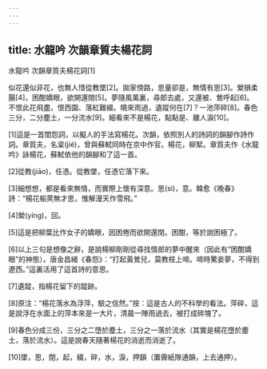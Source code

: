 ```yaml
---
---
---
```

title: 水龍吟 次韻章質夫楊花詞
---




水龍吟 次韻章質夫楊花詞[1]

似花還似非花，也無人惜從教墜[2]。拋家傍路，思量卻是，無情有思[3]。縈損柔腸[4]，困酣嬌眼，欲開還閉[5]。夢隨風萬裏，尋郎去處，又還被、鶯呼起[6]。 不恨此花飛盡，恨西園、落紅難綴。曉來雨過，遺蹤何在[7]？一池萍碎[8]。春色三分，二分塵土，一分流水[9]。細看來不是楊花，點點是、離人淚[10]。

[1]這是一首閨怨詞，以擬人的手法寫楊花。次韻，依照別人的詩詞的韻腳作詩作詞。章質夫，名楶(jié)，曾與蘇軾同時在京中作官。楊花，柳絮。章質夫作《水龍吟》詠楊花，蘇軾依他的韻腳和了這一首。

[2]從教(jiāo)，任憑。從教墜，任憑它落下來。

[3]細想想，都是看來無情，而實際上懷有深意。思(sì)，意。韓愈《晚春》詩：“楊花榆莢無才思，惟解漫天作雪飛。”

[4]縈(yíng)，回。

[5]這是把柳葉比作女子的嬌眼，因困倦而欲開還閉。困酣，等於說困極了。

[6]以上三句是想像之辭，是說楊柳剛剛從尋找情郎的夢中醒來（因此有“困酣嬌眼”的神態）。唐金昌緒《春怨》：“打起黃鶯兒，莫教枝上啼。啼時驚妾夢，不得到遼西。”這裏活用了這首詩的意思。

[7]遺蹤，指楊花留下的蹤跡。

[8]原注：“楊花落水為浮萍，驗之信然。”按：這是古人的不科學的看法。萍碎，這是說浮在水面上的萍本來是一大片，清晨一陣雨過去，被打成碎塊了。

[9]春色分成三份，三分之二墮於塵土，三分之一落於流水（其實是楊花墮於塵土，落於流水）。這是說春天隨著楊花的消逝而消逝了。

[10]墜，思，閉，起，綴，碎，水，淚，押韻（置霽紙隊通韻，上去通押）。
